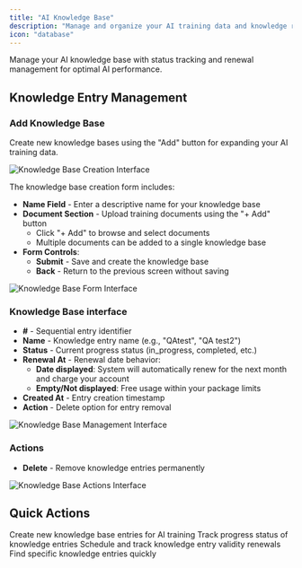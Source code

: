 ```yaml
---
title: "AI Knowledge Base"
description: "Manage and organize your AI training data and knowledge repository"
icon: "database"
---
```


Manage your AI knowledge base with status tracking and renewal management for optimal AI performance.

## Knowledge Entry Management

### Add Knowledge Base

Create new knowledge bases using the "Add" button for expanding your AI training data.

![Knowledge Base Creation Interface](/images/ai/knowledge-add-6.png)

The knowledge base creation form includes:

- **Name Field** - Enter a descriptive name for your knowledge base
- **Document Section** - Upload training documents using the "+ Add" button
  - Click "+ Add" to browse and select documents
  - Multiple documents can be added to a single knowledge base
- **Form Controls**:
  - **Submit** - Save and create the knowledge base
  - **Back** - Return to the previous screen without saving

![Knowledge Base Form Interface](/images/ai/knowledge-base-add.png)

### Knowledge Base interface

- **#** - Sequential entry identifier
- **Name** - Knowledge entry name (e.g., "QAtest", "QA test2")
- **Status** - Current progress status (in_progress, completed, etc.)
- **Renewal At** - Renewal date behavior:
  - **Date displayed**: System will automatically renew for the next month and charge your account
  - **Empty/Not displayed**: Free usage within your package limits
- **Created At** - Entry creation timestamp
- **Action** - Delete option for entry removal

![Knowledge Base Management Interface](/images/ai/knowledge-add-2.png)

### Actions

- **Delete** - Remove knowledge entries permanently

![Knowledge Base Actions Interface](/images/ai/knowledge-add-5.png)

## Quick Actions

<CardGroup cols={2}>
  <Card title="Add Knowledge" icon="plus">
    Create new knowledge base entries for AI training
  </Card>
  <Card title="Monitor Status" icon="chart-line">
    Track progress status of knowledge entries
  </Card>
  <Card title="Manage Renewals" icon="calendar">
    Schedule and track knowledge entry validity renewals
  </Card>
  <Card title="Search Entries" icon="magnifying-glass">
    Find specific knowledge entries quickly
  </Card>
</CardGroup>